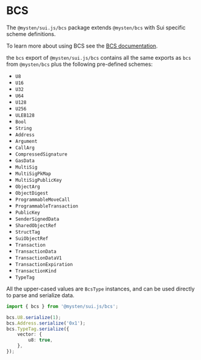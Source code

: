 # BCS

The `@mysten/sui.js/bcs` package extends `@mysten/bcs` with Sui specific scheme definitions.

To learn more about using BCS see the [BCS documentation](/bcs).

the `bcs` export of `@mysten/sui.js/bcs` contains all the same exports as `bcs` from `@mysten/bcs`
plus the following pre-defined schemes:

-   `U8`
-   `U16`
-   `U32`
-   `U64`
-   `U128`
-   `U256`
-   `ULEB128`
-   `Bool`
-   `String`
-   `Address`
-   `Argument`
-   `CallArg`
-   `CompressedSignature`
-   `GasData`
-   `MultiSig`
-   `MultiSigPkMap`
-   `MultiSigPublicKey`
-   `ObjectArg`
-   `ObjectDigest`
-   `ProgrammableMoveCall`
-   `ProgrammableTransaction`
-   `PublicKey`
-   `SenderSignedData`
-   `SharedObjectRef`
-   `StructTag`
-   `SuiObjectRef`
-   `Transaction`
-   `TransactionData`
-   `TransactionDataV1`
-   `TransactionExpiration`
-   `TransactionKind`
-   `TypeTag`

All the upper-cased values are `BcsType` instances, and can be used directly to parse and serialize
data.

```typescript
import { bcs } from '@mysten/sui.js/bcs';

bcs.U8.serialize(1);
bcs.Address.serialize('0x1');
bcs.TypeTag.serialize({
    vector: {
        u8: true,
    },
});
```
